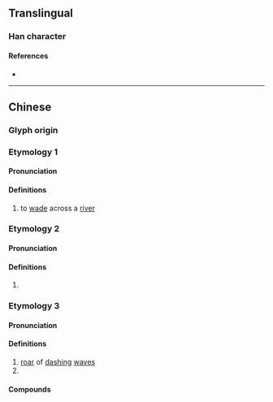 {{character info}}
==Translingual==

===Han character===
{{Han char|rn=85|rad=水|as=08|sn=11|four=37120|canj=EBB|ids=⿰氵朋}}

====References====
* {{Han ref|kx=0630.050|dkj=17647|dj=1032.070|hdz=31655.050|uh=6DDC|ud=28124|bh=D5F2|bd=54770}}

----

==Chinese==
{{zh-forms}}

===Glyph origin===
{{Han etym}}

===Etymology 1===

====Pronunciation====
{{zh-pron
|m=píng
|c=pang4
|mc=y
|oc=y
|ma=
|cat=v
}}

====Definitions====
{{zh-hanzi}}

# {{zh-alt-lb|馮}} to [[wade]] across a [[river]]

===Etymology 2===

====Pronunciation====
{{zh-pron
|m=píng
|c=ping1
|mc=y
|oc=
|cat=n
}}

====Definitions====
{{zh-hanzi}}

# {{zh-used|淜滂|[[sound]] of the [[wind]]|洴淜|[[sound]] of [[water]]}}

===Etymology 3===

====Pronunciation====
{{zh-pron
|m=péng,pēng
|c=paang1
|ma=
|cat=n,pn
}}

====Definitions====
{{zh-hanzi}}

# [[roar]] of [[dash]]ing [[wave]]s
# {{zh-used in|普淜|[[town]] in [[Yunnan]] [[province]]}}

====Compounds====
{{zh-der|普淜|淜湃}}